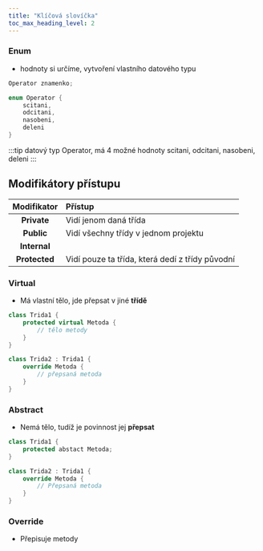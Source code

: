 ```yaml
---
title: "Klíčová slovíčka"
toc_max_heading_level: 2
---
```


### Enum
* hodnoty si určíme, vytvoření vlastního datového typu

```csharp
Operator znamenko;

enum Operator {
    scitani,
    odcitani,
    nasobeni,
    deleni
} 
```

:::tip datový typ Operator, má 4 možné hodnoty
    scitani,
    odcitani,
    nasobeni,
    deleni
:::

## Modifikátory přístupu

|Modifikator|Přístup|
|:---------:|:-----|
|**Private**|Vidí jenom daná třída|
|**Public**|Vidí všechny třídy v jednom projektu|
|**Internal**|<!-- Musim se zeptat učitele -->|
|**Protected**|Vidí pouze ta třída, která dedí z třídy původní|

<!--## Nejakej nadpis domyslet-->
<!--
    Tadytohle vubec nevim jestli je dobře
-->

### Virtual
* Má vlastní tělo, jde přepsat v jiné **třídě**
```csharp
class Trida1 {
    protected virtual Metoda {
        // tělo metody
    }
}
```

```csharp
class Trida2 : Trida1 {
    override Metoda {
        // přepsaná metoda
    }
}
```

### Abstract
* Nemá tělo, tudíž je povinnost jej **přepsat**
```csharp
class Trida1 {
    protected abstact Metoda;
}
```
```csharp
class Trida2 : Trida1 {
    override Metoda {
        // Přepsaná metoda
    }
}
```

### Override
* Přepisuje metody